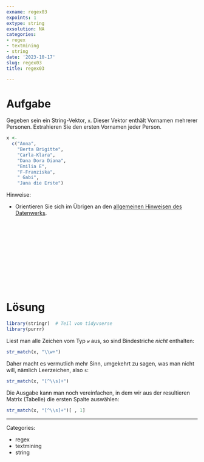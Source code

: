```yaml
---
exname: regex03
expoints: 1
extype: string
exsolution: NA
categories:
- regex
- textmining
- string
date: '2023-10-17'
slug: regex03
title: regex03

---
```





# Aufgabe


Gegeben sein ein String-Vektor, `x`. Dieser Vektor enthält Vornamen mehrerer Personen.
Extrahieren Sie den ersten Vornamen jeder Person.


```r
x <-
  c("Anna",
    "Berta Brigitte",
    "Carla-Klara",
    "Dana Dora Diana",
    "Emilia E",
    "F-Franziska",
    " Gabi",
    "Jana die Erste")
```


Hinweise:

- Orientieren Sie sich im Übrigen an den [allgemeinen Hinweisen des Datenwerks](https://datenwerk.netlify.app/hinweise).






</br>
</br>
</br>
</br>
</br>
</br>
</br>
</br>
</br>
</br>

# Lösung



```r
library(stringr)  # Teil von tidyvserse
library(purrr)
```

Liest man alle Zeichen vom Typ `w` aus, so sind Bindestriche *nicht* enthalten:

```r
str_match(x, "\\w+")
```

Daher macht es vermutlich mehr Sinn, umgekehrt zu sagen, was man nicht will, nämlich Leerzeichen, also `s`:

```r
str_match(x, "[^\\s]+")
```

Die Ausgabe kann man noch vereinfachen, in dem wir aus der resultieren Matrix (Tabelle)
die ersten Spalte auswählen:

```r
str_match(x, "[^\\s]+")[ , 1]
```






---

Categories: 

- regex
- textmining
- string

